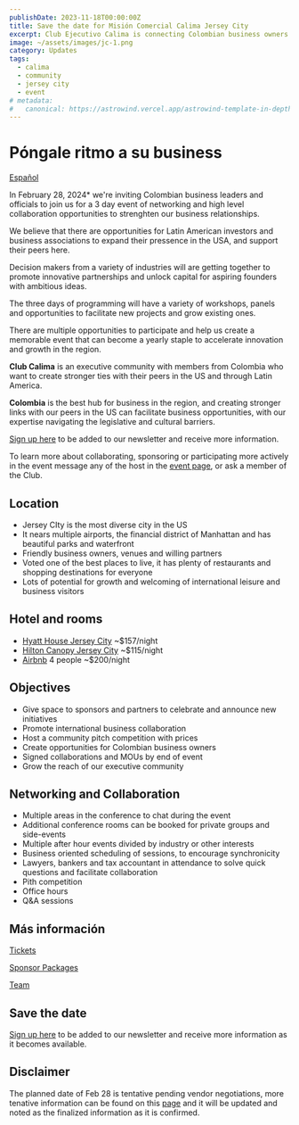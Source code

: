 ```yaml
---
publishDate: 2023-11-18T00:00:00Z
title: Save the date for Misión Comercial Calima Jersey City
excerpt: Club Ejecutivo Calima is connecting Colombian business owners and leaders with their peers in a beautiful waterfront location in Jersey City, NJ
image: ~/assets/images/jc-1.png
category: Updates
tags:
  - calima
  - community
  - jersey city
  - event
# metadata:
#   canonical: https://astrowind.vercel.app/astrowind-template-in-depth
---
```


# Póngale ritmo a su business

[Español](/mision-comercial-calima-es)

In February 28, 2024* we're inviting Colombian business leaders and officials to join us for a 3 day event of networking and high level collaboration opportunities to strenghten our business relationships.

We believe that there are opportunities for Latin American investors and business associations to expand their pressence in the USA, and support their peers here.

Decision makers from a variety of industries will are getting together to promote innovative partnerships and unlock capital for aspiring founders with ambitious ideas.

​The three days of programming will have a variety of workshops, panels and opportunities to facilitate new projects and grow existing ones.

​There are multiple opportunities to participate and help us create a memorable event that can become a yearly staple to accelerate innovation and growth in the region.

**​Club Calima** is an executive community with members from Colombia who want to create stronger ties with their peers in the US and through Latin America.

**​Colombia** is the best hub for business in the region, and creating stronger links with our peers in the US can facilitate business opportunities, with our expertise navigating the legislative and cultural barriers.

[Sign up here](https://lu.ma/event/manage/evt-nYlW5g64SU1z4CM) to be added to our newsletter and receive more information.

​To learn more about collaborating, sponsoring or participating more actively in the event message any of the host in the [event page](https://lu.ma/event/manage/evt-nYlW5g64SU1z4CM), or ask a member of the Club.

## Location

- Jersey CIty is the most diverse city in the US
- It nears multiple airports, the financial district of Manhattan and has beautiful parks and waterfront
- Friendly business owners, venues and willing partners
- Voted one of the best places to live, it has plenty of restaurants and shopping destinations for everyone
- Lots of potential for growth and welcoming of international leisure and business visitors


## Hotel and rooms

- [Hyatt House Jersey City](https://www.hyatt.com/shop/rooms/lgaxj?location=Hyatt%20House%20Jersey%20City&checkinDate=2024-02-28&checkoutDate=2024-03-01&rooms=1&adults=1&kids=0&rate=Standard) ~$157/night
- [Hilton Canopy Jersey City](https://www.guestreservations.com/canopy-by-hilton-jersey-city-arts-district/booking?checkIn=02%2F28%2F2024&checkOut=03%2F01%2F2024&rooms=1&adults%5B1%5D=2&children%5B1%5D=0) ~$115/night
- [Airbnb](https://www.airbnb.com/s/Jersey-City--New-Jersey--United-States/homes?adults=4&checkin=2024-02-28&checkout=2024-03-01) 4 people ~$200/night

## Objectives

- Give space to sponsors and partners to celebrate and announce new initiatives
- Promote international business collaboration
- Host a community pitch competition with prices
- Create opportunities for Colombian business owners
- Signed collaborations and MOUs by end of event
- Grow the reach of our executive community

## Networking and Collaboration

- Multiple areas in the conference to chat during the event
- Additional conference rooms can be booked for private groups and side-events
- Multiple after hour events divided by industry or other interests
- Business oriented scheduling of sessions, to encourage synchronicity
- Lawyers, bankers and tax accountant in attendance to solve quick questions and facilitate collaboration
- Pith competition
- Office hours
- Q&A sessions

## Más información

[Tickets](/misiones/2024-jersey-city/tickets)

[Sponsor Packages](/misiones/2024-jersey-city/sponsor)

[Team](/misiones/2024-jersey-city/team)

## Save the date

[Sign up here](https://lu.ma/event/manage/evt-nYlW5g64SU1z4CM) to be added to our newsletter and receive more information as it becomes available.

## Disclaimer

The planned date of Feb 28 is tentative pending vendor negotiations, more tenative information can be found on this [page](/misiones/2024-jersey-city) and it will be updated and noted as the finalized information as it is confirmed.
